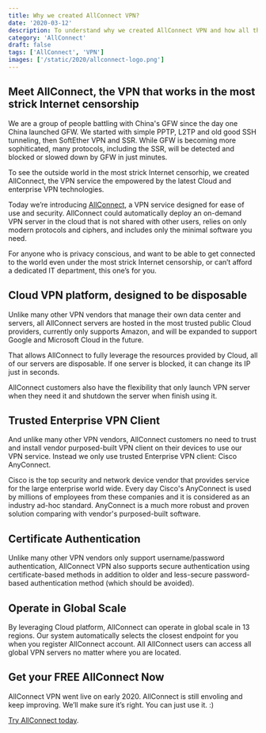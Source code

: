 ```yaml
---
title: Why we created AllConnect VPN?
date: '2020-03-12'
description: To understand why we created AllConnect VPN and how all these get started, what sets AllConnect VPN apart from other VPN service providers
category: 'AllConnect'
draft: false
tags: ['AllConnect', 'VPN']
images: ['/static/2020/allconnect-logo.png']
---
```


## Meet AllConnect, the VPN that works in the most strick Internet censorship

We are a group of people battling with China's GFW since the day one China launched GFW. We started with simple PPTP, L2TP and old good SSH tunneling, then SoftEther VPN and SSR. While GFW is becoming more sophiticated, many protocols, including the SSR, will be detected and blocked or slowed down by GFW in just minutes.

To see the outside world in the most strick Internet censorhip, we created AllConnect, the VPN service the empowered by the latest Cloud and enterprise VPN technologies.

Today we’re introducing [AllConnect](https://getallconnect.com), a VPN service designed for ease of use and security. AllConnect could automatically deploy an on-demand VPN server in the cloud that is not shared with other users, relies on only modern protocols and ciphers, and includes only the minimal software you need.

For anyone who is privacy conscious, and want to be able to get connected to the world even under the most strick Internet censorship, or can’t afford a dedicated IT department, this one’s for you.

## Cloud VPN platform, designed to be disposable

Unlike many other VPN vendors that manage their own data center and servers, all AllConnect servers are hosted in the most trusted public Cloud providers, currently only supports Amazon, and will be expanded to support Google and Microsoft Cloud in the future.

That allows AllConnect to fully leverage the resources provided by Cloud, all of our servers are disposable. If one server is blocked, it can change its IP just in seconds.

AllConnect customers also have the flexibility that only launch VPN server when they need it and shutdown the server when finish using it.

## Trusted Enterprise VPN Client

And unlike many other VPN vendors, AllConnect customers no need to trust and install vendor purposed-built VPN client on their devices to use our VPN service. Instead we only use trusted Enterprise VPN client: Cisco AnyConnect.

Cisco is the top security and network device vendor that provides service for the large enterprise world wide. Every day Cisco's AnyConnect is used by millions of employees from these companies and it is considered as an industry ad-hoc standard. AnyConnect is a much more robust and proven solution comparing with vendor's purposed-built software.

## Certificate Authentication

Unlike many other VPN vendors only support username/password authentication, AllConnect VPN also supports secure authentication using certificate-based methods in addition to older and less-secure password-based authentication method (which should be avoided).

## Operate in Global Scale

By leveraging Cloud platform, AllConnect can operate in global scale in 13 regions. Our system automatically selects the closest endpoint for you when you register AllConnect account. All AllConnect users can access all global VPN servers no matter where you are located.

## Get your FREE AllConnect Now

AllConnect VPN went live on early 2020. AllConnect is still envoling and keep improving. We’ll make sure it’s right. You can just use it. :)

[Try AllConnect today](https://getallconnect.com/).
